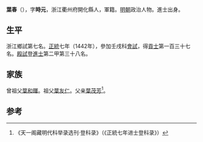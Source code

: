 {{Otheruses|other=名为叶春的其他人物|叶春}}

'''葉春'''（{{bd|1406年||？}}），字'''時元'''，浙江衢州府開化縣人，軍籍。[[明朝|明朝]]政治人物。進士出身。

== 生平 ==
浙江鄉試第七名。[[正统_(年号)|正統]]七年（1442年），參加壬戌科[[會試|會試]]，得[[貢士|貢士]]第一百三十七名。[[殿試|殿試]]登[[進士|進士]]第二甲第三十八名。

== 家族 ==
曾祖父[[葉和暉|葉和暉]]。祖父[[葉友仁|葉友仁]]。父亲[[葉茂芳|葉茂芳]]<ref>《天一阁藏明代科举录选刊·登科录》（《正統七年进士登科录》）</ref>。

==参考==
{{reflist}}
{{明朝人物小作品}}
{{正統七年壬戌科殿試金榜}}